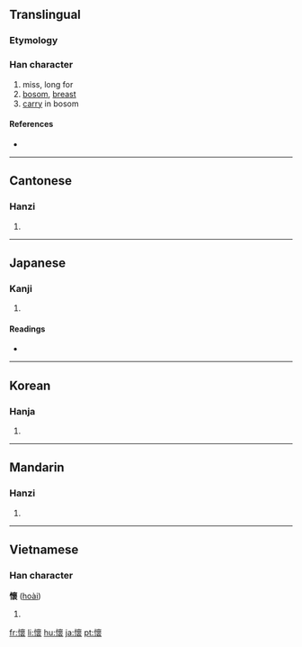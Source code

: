 {{also|懐|怀}}
==Translingual==

===Etymology===
{{Han compound|心|褱|c1=s|c2=p|t1=heart|ls=psc}}

===Han character===
{{Han char|rn=61|rad=心|as=16|sn=19|four=9403<sub>2</sub>|canj=心卜田女 (PYWV)}}

# miss, long for
# [[bosom]], [[breast]]
# [[carry]] in bosom

====References====
* {{Han ref|kx=0408.170|dkj=11456|dj=0749.150|hdz=42369.100|uh=61F7|ud=25079|bh=C368|bd=50024}}

----

==Cantonese==

===Hanzi===
{{yue-hanzi|jyut=|y=waai4|sim=怀}}

# {{defn|Cantonese}}

----

==Japanese==

===Kanji===
{{ja-kanji|grade=|rs=心16}}

# {{defn|Japanese}}

====Readings====
* {{ja-readings|on=[[かい]] (kai)|kun=[[なつく]] (natsuku), [[ふところ]] (futokoro)}}

----

==Korean==

===Hanja===
{{ko-hanja|hangeul=회|eumhun=|rv=hoe|mr=hoe|y=hoy}}

# {{defn|Korean}}

----

==Mandarin==

===Hanzi===
{{cmn-hanzi|sim=怀|pin=[[huái]] ([[huai2]])|wg=huai<sup>2</sup>}}

# {{defn|Mandarin}}

----

==Vietnamese==

===Han character===
'''懷''' ([[hoài]])

# {{defn|Vietnamese}}

[[fr:懷]]
[[li:懷]]
[[hu:懷]]
[[ja:懷]]
[[pt:懷]]